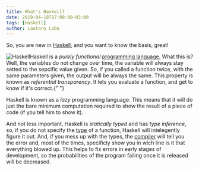 ```yaml
---
title: What's Haskell?
date: 2019-04-18T17:09:00-03:00
tags: [Haskell]
author: Lautaro Lobo
---
```


So, you are new in [Haskell](http://wikipedia.org/wiki/Haskell_programming_language), and you want to know the basis, great!

<img src="/images/haskell-logo.png" alt="Haskell" title="Haskell logo"></img>Haskell
is a _purely functional_ [programming language.](https://en.wikipedia.org/wiki/Programming_language)
What this is? Well, the variables do not change over time, the variable will always
stay setted to the sepcific value given. So, if you called a function twice, with
the same parameters given, the output will be always the same. This property is known
as _referential transparency_. It lets you evaluate a function, and get to know if
it's correct.{" "}

Haskell is known as a _lazy_ programming language. This means that it will do just the bare minimum computation required to show the result of a piece of code (if you tell him to show it).

And not less important, Haskell is _statically typed_ and has _type inference_, so, if you do not specify the [type](https://en.wikipedia.org/wiki/Data_type) of a function, Haskell will intelegently figure it out. And, if you mess up with the types, the [compiler](https://en.wikipedia.org/wiki/Compiler) will tell you the error and, most of the times, specificly show you in wich line is it that everything blowed up. This helps to fix errors in early stages of development, so the probabilities of the program failing once it is released will be decreased.

<script type="application/ld+json">
\{
 "@context": "https://schema.org", 
 "@type": "BlogPosting",
 "url": "https://lautarolobo.xyz/blog/what-s-haskell",
 "mainEntityOfPage": "https://lautarolobo.xyz/blog/what-s-haskell",
 "headline": "What's Haskell?",
 "alternativeHeadline": "Brief introduction to Haskell",
 "genre": "Haskell", 
 "keywords": [
  "Haskell", 
  "Programming", 
  "Computer-Science"
], 
 "wordcount": "210",
 "datePublished": "2019-04-18",
 "dateCreated": "2019-04-18",
 "dateModified": "2024-06-25",
 "description": "You are new in Haskell and want to know the base of it. Here I'll show what is Haskell, and what is with it that is so cool.",
 "isFamilyFriendly": "true",
 "image": "https://imgsafe.org/image/5709e8ceba",
 "publisher": \{
  "@type": "Organization",
  "name": "Lautaro Jordan Lobo Ravarotto",
  "url": "https://lautarolobo.xyz",
  "logo": \{  
   "@type": "ImageObject",
   "author": "Lautaro Jordan Lobo Ravarotto",
   "url": "https://imgsafe.org/image/5709e8ceba.png"
   }
  },
 "author": \{
  "@type": "Person",
  "name": "Lautaro Jordan Lobo Ravarotto",
  "url": "https://lautarolobo.xyz",
  "email": "contact@lautarolobo.xyz",
  "birthDate": "2000-04-12",
  "gender": "male",
  "nationality": "Argentina",
  "alumniOf": \{
   "@type": "CollegeOrUniversity",
   "legalName": "National University of Córdoba",
   "sameAs": "https://en.wikipedia.org/wiki/National_University_of_C%C3%B3rdoba",
   "location": \{
    "@type": "Place",
    "sameAs": "http://unc.edu.ar",
    "name": "National University of Córdoba",
    "address": \{
      "@type": "PostalAddress",
      "streetAddress": "Av. Haya de la Torre s/n",
      "addressCountry": "Argentina",
      "addressLocality": "Córdoba",
      "postalCode": "5000" 
      }
     }
    }
   },
 "creator": \{
  "@type": "Person",
  "name": "Lautaro Jordan Lobo Ravarotto",
  "url": "https://lautarolobo.xyz",
  "email": "contact@lautarolobo.xyz",
  "birthDate": "2000-04-12",
  "gender": "male",
  "nationality": "Argentina",
  "alumniOf": \{
   "@type": "CollegeOrUniversity",
   "legalName": "National University of Córdoba",
   "sameAs": "https://en.wikipedia.org/wiki/National_University_of_C%C3%B3rdoba",
   "location": \{
    "@type": "Place",
    "sameAs": "http://unc.edu.ar",
    "name": "National University of Córdoba",
    "address": \{
      "@type": "PostalAddress",
      "streetAddress": "Av. Haya de la Torre s/n",
      "addressCountry": "Argentina",
      "addressLocality": "Córdoba",
      "postalCode": "5000" 
      }
     }
    }   
   }
  }
 }
},
</script>
